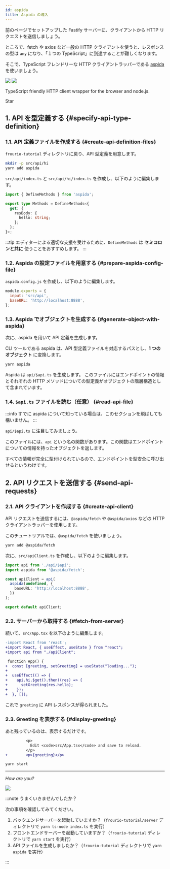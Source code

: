 ```yaml
---
id: aspida
title: Aspida の導入
---
```



前のページでセットアップした Fastify サーバーに、クライアントから HTTP リクエストを送信しましょう。

ところで、fetch や axios など一般の HTTP クライアントを使うと、レスポンスの型は `any` になり、「１つの TypeScript」に到達することが難しくなります。

そこで、TypeScript フレンドリーな HTTP クライアントラッパーである [aspida](https://github.com/aspida/aspida) を使いましょう。

<div style={{ textAlign: 'center', padding: '16px' }}>
  <img
    src="https://aspida.github.io/aspida/logos/svg/black.svg#gh-light-mode-only"
    style={{ width: 300 }}
  />
  <img
    src="https://aspida.github.io/aspida/logos/svg/white.svg#gh-dark-mode-only"
    style={{ width: 300 }}
  />
</div>


<div style={{ textAlign: 'center' }}>
  <p>TypeScript friendly HTTP client wrapper for the browser and node.js.</p>
  <GitHubButton
    href="https://github.com/aspida/aspida"
    data-icon="octicon-star"
    data-size="large"
    data-show-count={true}
    aria-label="Star aspida/aspida on GitHub"
  >
    Star
  </GitHubButton>
</div>

## 1. API を型定義する {#specify-api-type-definition}

### 1.1. API 定義ファイルを作成する {#create-api-definition-files}

`frourio-tutorial` ディレクトリに戻り、API 型定義を用意します。

```sh title=Terminal
mkdir -p src/api/hi
yarn add aspida
```

`src/api/index.ts` と `src/api/hi/index.ts` を作成し、以下のように編集します。

```ts title='src/api/index.ts, src/api/hi/index.ts'
import { DefineMethods } from 'aspida';

export type Methods = DefineMethods<{
  get: {
    resBody: {
      hello: string;
    };
  };
}>;
```

:::tip
エディターによる適切な支援を受けるために、`DefineMethods` は **セミコロンと共に** 使うことをおすすめします。
:::

### 1.2. Aspida の設定ファイルを用意する {#prepare-aspida-config-file}

`aspida.config.js` を作成し、以下のように編集します。

```js title=aspida.config.js
module.exports = {
  input: 'src/api',
  baseURL: 'http://localhost:8888',
};
```

### 1.3. Aspida でオブジェクトを生成する {#generate-object-with-aspida}

次に、aspida を用いて API 定義を生成します。

CLI ツールである aspida は、API 型定義ファイルを対応するパスとし、**1 つのオブジェクト** に変換します。

```sh title=Terminal
yarn aspida
```

Aspida は `api/$api.ts` を生成します。
このファイルにはエンドポイントの情報とそれぞれの HTTP メソッドについての型定義がオブジェクトの階層構造として含まれています。

### 1.4. `$api.ts` ファイルを読む（任意） {#read-api-file}

:::info
すでに aspida について知っている場合は、このセクションを飛ばしても構いません。
:::

`api/$api.ts` に注目してみましょう。

このファイルには、`api` という名の関数があります。この関数はエンドポイントについての情報を持ったオブジェクトを返します。

すべての情報が完全に型付けられているので、エンドポイントを型安全に呼び出せるというわけです。

## 2. API リクエストを送信する {#send-api-requests}

### 2.1. API クライアントを作成する {#create-api-client}

API リクエストを送信するには、`@aspida/fetch` や `@aspida/axios` などの HTTP クライアントラッパーを使用します。

このチュートリアルでは、`@aspida/fetch` を使いましょう。

```sh title=Terminal
yarn add @aspida/fetch
```

次に、`src/apiClient.ts` を作成し、以下のように編集します。

```ts title=src/apiClient.ts
import api from './api/$api';
import aspida from '@aspida/fetch';

const apiClient = api(
  aspida(undefined, {
    baseURL: 'http://localhost:8888',
  })
);

export default apiClient;
```

### 2.2. サーバーから取得する {#fetch-from-server}

続いて、`src/App.tsx` を以下のように編集します。

```diff title=src/App.tsx
-import React from 'react';
+import React, { useEffect, useState } from "react";
+import api from "./apiClient";

 function App() {
+  const [greeting, setGreeting] = useState("loading...");
+
+  useEffect(() => {
+    api.hi.$get().then((res) => {
+      setGreeting(res.hello);
+    });
+  }, []);
```

これで `greeting` に API レスポンスが得られました。

### 2.3. Greeting を表示する {#display-greeting}

あと残っているのは、表示するだけです。

```diff title=src/App.tsx
         <p>
           Edit <code>src/App.tsx</code> and save to reload.
         </p>
+        <p>{greeting}</p>
```

```sh title=Terminal
yarn start
```

---

_How are you?_

<BrowserWindow url="http://localhost:3000">
  <img src="/img/docs/cra-how-are-you.png" />
</BrowserWindow>

:::note うまくいきませんでしたか？

次の事項を確認してみてください。

1. バックエンドサーバーを起動していますか？（`frourio-tutorial/server` ディレクトリで `yarn ts-node index.ts` を実行）
2. フロントエンドサーバーを起動していますか？（`frourio-tutorial` ディレクトリで `yarn start` を実行）
3. API ファイルを生成しましたか？（`frourio-tutorial` ディレクトリで `yarn aspida` を実行）

:::
